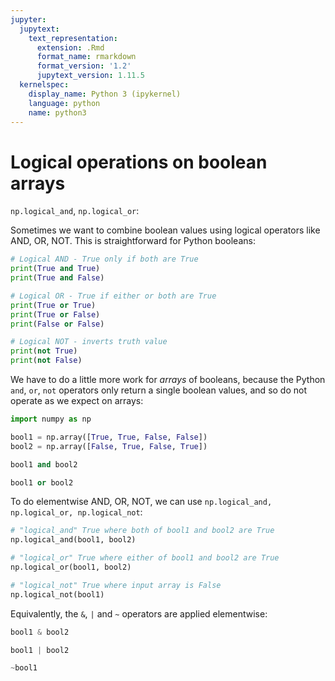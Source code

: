 ```yaml
---
jupyter:
  jupytext:
    text_representation:
      extension: .Rmd
      format_name: rmarkdown
      format_version: '1.2'
      jupytext_version: 1.11.5
  kernelspec:
    display_name: Python 3 (ipykernel)
    language: python
    name: python3
---
```


# Logical operations on boolean arrays

`np.logical_and`, `np.logical_or`:

Sometimes we want to combine boolean values using logical operators like AND,
OR, NOT.  This is straightforward for Python booleans:

```python
# Logical AND - True only if both are True
print(True and True)
print(True and False)
```

```python
# Logical OR - True if either or both are True
print(True or True)
print(True or False)
print(False or False)
```

```python
# Logical NOT - inverts truth value
print(not True)
print(not False)
```

We have to do a little more work for *arrays* of booleans, because the Python
`and`, `or`, `not` operators only return a single boolean values, and so
do not operate as we expect on arrays:

```python
import numpy as np
```

```python
bool1 = np.array([True, True, False, False])
bool2 = np.array([False, True, False, True])
```

```python
bool1 and bool2
```

```python
bool1 or bool2
```

To do elementwise AND, OR, NOT, we can use `np.logical_and, np.logical_or,
np.logical_not`:

```python
# "logical_and" True where both of bool1 and bool2 are True
np.logical_and(bool1, bool2)
```

```python
# "logical_or" True where either of bool1 and bool2 are True
np.logical_or(bool1, bool2)
```

```python
# "logical_not" True where input array is False
np.logical_not(bool1)
```

Equivalently, the `&`, `|` and `~` operators are applied elementwise:

```python
bool1 & bool2
```

```python
bool1 | bool2
```

```python
~bool1
```
